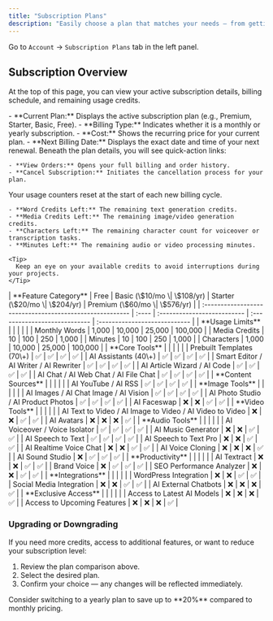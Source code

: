 ```yaml
---
title: "Subscription Plans"
description: "Easily choose a plan that matches your needs — from getting started with basic AI tools to unlocking the full power of advanced features."
---
```


Go to `Account` → `Subscription Plans` tab in the left panel.

## Subscription Overview

At the top of this page, you can view your active subscription details, billing schedule, and remaining usage credits.

<Steps>
  <Step title="Plan details">
    - **Current Plan:** Displays the active subscription plan (e.g., Premium, Starter, Basic, Free).
    - **Billing Type:** Indicates whether it is a monthly or yearly subscription.
    - **Cost:** Shows the recurring price for your current plan.
    - **Next Billing Date:** Displays the exact date and time of your next renewal.
  </Step>
  <Step title="Account actions">
    Beneath the plan details, you will see quick-action links:

    - **View Orders:** Opens your full billing and order history.
    - **Cancel Subscription:** Initiates the cancellation process for your plan.
  </Step>
  <Step title="Remaining credits">
    Your usage counters reset at the start of each new billing cycle.

    - **Word Credits Left:** The remaining text generation credits.
    - **Media Credits Left:** The remaining image/video generation credits.
    - **Characters Left:** The remaining character count for voiceover or transcription tasks.
    - **Minutes Left:** The remaining audio or video processing minutes.

    <Tip>
      Keep an eye on your available credits to avoid interruptions during your projects.
    </Tip>
  </Step>
  <Step title="Plan Comparison">
    | **Feature Category**                                     | Free  | Basic (\$10/mo \| \$108/yr) | Starter (\$20/mo \| \$204/yr) | Premium (\$60/mo \| \$576/yr) |
    | :------------------------------------------------------- | :---- | :-------------------------- | :---------------------------- | :---------------------------- |
    | **Usage Limits**                                         |       |                             |                               |                               |
    | Monthly Words                                            | 1,000 | 10,000                      | 25,000                        | 100,000                       |
    | Media Credits                                            | 10    | 100                         | 250                           | 1,000                         |
    | Minutes                                                  | 10    | 100                         | 250                           | 1,000                         |
    | Characters                                               | 1,000 | 10,000                      | 25,000                        | 100,000                       |
    | **Core Tools**                                           |       |                             |                               |                               |
    | Prebuilt Templates (70\+)                                | ✅     | ✅                           | ✅                             | ✅                             |
    | AI Assistants (40\+)                                     | ✅     | ✅                           | ✅                             | ✅                             |
    | Smart Editor / AI Writer / AI Rewriter                   | ✅     | ✅                           | ✅                             | ✅                             |
    | AI Article Wizard / AI Code                              | ✅     | ✅                           | ✅                             | ✅                             |
    | AI Chat / AI Web Chat / AI File Chat                     | ✅     | ✅                           | ✅                             | ✅                             |
    | **Content Sources**                                      |       |                             |                               |                               |
    | AI YouTube / AI RSS                                      | ✅     | ✅                           | ✅                             | ✅                             |
    | **Image Tools**                                          |       |                             |                               |                               |
    | AI Images / AI Chat Image / AI Vision                    | ✅     | ✅                           | ✅                             | ✅                             |
    | AI Photo Studio / AI Product Photos                      | ✅     | ✅                           | ✅                             | ✅                             |
    | AI Faceswap                                              | ❌     | ❌                           | ✅                             | ✅                             |
    | **Video Tools**                                          |       |                             |                               |                               |
    | AI Text to Video / AI Image to Video / AI Video to Video | ❌     | ❌                           | ✅                             | ✅                             |
    | AI Avatars                                               | ❌     | ❌                           | ❌                             | ✅                             |
    | **Audio Tools**                                          |       |                             |                               |                               |
    | AI Voiceover / Voice Isolator                            | ✅     | ✅                           | ✅                             | ✅                             |
    | AI Music Generator                                       | ❌     | ❌                           | ✅                             | ✅                             |
    | AI Speech to Text                                        | ✅     | ✅                           | ✅                             | ✅                             |
    | AI Speech to Text Pro                                    | ❌     | ❌                           | ✅                             | ✅                             |
    | AI Realtime Voice Chat                                   | ❌     | ❌                           | ✅                             | ✅                             |
    | AI Voice Cloning                                         | ❌     | ❌                           | ❌                             | ✅                             |
    | AI Sound Studio                                          | ❌     | ✅                           | ✅                             | ✅                             |
    | **Productivity**                                         |       |                             |                               |                               |
    | AI Textract                                              | ❌     | ❌                           | ✅                             | ✅                             |
    | Brand Voice                                              | ❌     | ✅                           | ✅                             | ✅                             |
    | SEO Performance Analyzer                                 | ❌     | ❌                           | ✅                             | ✅                             |
    | **Integrations**                                         |       |                             |                               |                               |
    | WordPress Integration                                    | ❌     | ❌                           | ✅                             | ✅                             |
    | Social Media Integration                                 | ❌     | ❌                           | ✅                             | ✅                             |
    | AI External Chatbots                                     | ❌     | ❌                           | ❌                             | ✅                             |
    | **Exclusive Access**                                     |       |                             |                               |                               |
    | Access to Latest AI Models                               | ❌     | ❌                           | ❌                             | ✅                             |
    | Access to Upcoming Features                              | ❌     | ❌                           | ❌                             | ✅                             |
  </Step>
</Steps>

### Upgrading or Downgrading

If you need more credits, access to additional features, or want to reduce your subscription level:

1. Review the plan comparison above.
2. Select the desired plan.
3. Confirm your choice — any changes will be reflected immediately.

<Check>
  Consider switching to a yearly plan to save up to **20%** compared to monthly pricing.
</Check>